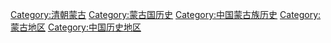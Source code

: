 {{catmore}}

[[Category:清朝蒙古|Category:清朝蒙古]]
[[Category:蒙古国历史|Category:蒙古国历史]]
[[Category:中国蒙古族历史|Category:中国蒙古族历史]]
[[Category:蒙古地区|Category:蒙古地区]]
[[Category:中国历史地区|Category:中国历史地区]]